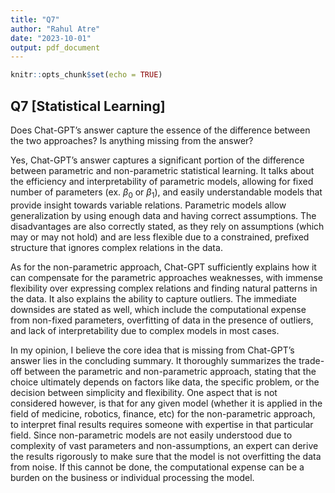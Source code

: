 ```yaml
---
title: "Q7"
author: "Rahul Atre"
date: "2023-10-01"
output: pdf_document
---
```


```r
knitr::opts_chunk$set(echo = TRUE)
```

## Q7 [Statistical Learning]

Does Chat-GPT’s answer capture the essence of the difference between the two approaches? Is anything missing from the answer? \newline

Yes, Chat-GPT's answer captures a significant portion of the difference between parametric and non-parametric statistical learning. It talks about the efficiency and interpretability of parametric models, allowing for fixed number of parameters (ex. $\beta_0$ or $\beta_1$), and easily understandable models that provide insight towards variable relations. Parametric models allow generalization by using enough data and having correct assumptions. The disadvantages are also correctly stated, as they rely on assumptions (which may or may not hold) and are less flexible due to a constrained, prefixed structure that ignores complex relations in the data. \newline
 
As for the non-parametric approach, Chat-GPT sufficiently explains how it can compensate for the parametric approaches weaknesses, with immense flexibility over expressing complex relations and finding natural patterns in the data. It also explains the ability to capture outliers. The immediate downsides are stated as well, which include the computational expense from non-fixed parameters, overfitting of data in the presence of outliers, and lack of interpretability due to complex models in most cases. \newline

In my opinion, I believe the core idea that is missing from Chat-GPT's answer lies in the concluding summary. It thoroughly summarizes the trade-off between the parametric and non-parametric approach, stating that the choice ultimately depends on factors like data, the specific problem, or the decision between simplicity and flexibility. One aspect that is not considered however, is that for any given model (whether it is applied in the field of medicine, robotics, finance, etc) for the non-parametric approach, to interpret final results requires someone with expertise in that particular field. Since non-parametric models are not easily understood due to complexity of vast parameters and non-assumptions, an expert can derive the results rigorously to make sure that the model is not overfitting the data from noise. If this cannot be done, the computational expense can be a burden on the business or individual processing the model. 